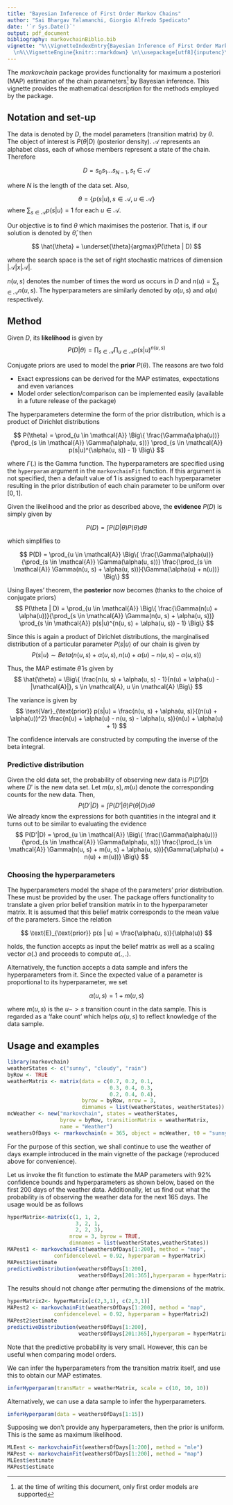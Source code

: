 ```yaml
---
title: "Bayesian Inference of First Order Markov Chains"
author: "Sai Bhargav Yalamanchi, Giorgio Alfredo Spedicato"
date: '`r Sys.Date()`'
output: pdf_document
bibliography: markovchainBiblio.bib
vignette: "%\\VignetteIndexEntry{Bayesian Inference of First Order Markov Chains}
  \n%\\VignetteEngine{knitr::rmarkdown} \n\\usepackage[utf8]{inputenc}\n"
---
```


The _markovchain_ package provides functionality for maximum a posteriori (MAP) estimation of the chain parameters^[at the time of writing this document, only first order models are supported] by Bayesian inference. This vignette provides the mathematical description for the methods employed by the package. 

## Notation and set-up

The data is denoted by $D$, the model parameters (transition matrix) by $\theta$. The object of interest is $P(\theta | D)$ (posterior density). $\mathcal{A}$ represents an alphabet class, each of whose members represent a state of the chain. Therefore

$$ D = s_0 s_1 ... s_{N-1}, s_t \in \mathcal{A} $$

where $N$ is the length of the data set. Also, 

$$ \theta = \{p(s|u), s \in \mathcal{A}, u \in \mathcal{A}  \} $$ 
where $\sum_{s \in \mathcal{A}} p(s|u) = 1$ for each $u \in \mathcal{A}$.

Our objective is to find $\theta$ which maximises the posterior. That is, if our solution is denoted by $\hat{\theta}$, then

$$ \hat{\theta} = \underset{\theta}{argmax}P(\theta | D) $$

where the search space is the set of right stochastic matrices of dimension $|\mathcal{A}|x|\mathcal{A}|$.

$n(u, s)$ denotes the number of times the word $us$ occurs in $D$ and $n(u)=\sum_{s \in \mathcal{A}}n(u, s)$. The hyperparameters are similarly denoted by $\alpha(u, s)$ and $\alpha(u)$ respectively.

## Method
Given $D$, its __likelihood__ is given by
$$ P(D|\theta) = \prod_{s \in \mathcal{A}} \prod_{u \in \mathcal{A}} p(s|u)^{n(u, s)}$$

Conjugate priors are used to model the __prior__ $P(\theta)$. The reasons are two fold 

* Exact expressions can be derived for the MAP estimates, expectations and even variances
* Model order selection/comparison can be implemented easily (available in a future release of the package)

The hyperparameters determine the form of the prior distribution, which is a product of Dirichlet distributions

$$ P(\theta) = \prod_{u \in \mathcal{A}} \Big\{ \frac{\Gamma(\alpha(u))}{\prod_{s \in \mathcal{A}} \Gamma(\alpha(u, s))} \prod_{s \in \mathcal{A}} p(s|u)^{\alpha(u, s)) - 1} \Big\} $$

where $\Gamma(.)$ is the Gamma function. The hyperparameters are specified using the `hyperparam` argument in the `markovchainFit` function. If this argument is not specified, then a default value of 1 is assigned to each hyperparameter resulting in the prior distribution of each chain parameter to be uniform over $[0,1]$.

Given the likelihood and the prior as described above, the __evidence__ $P(D)$ is simply given by

$$ P(D) = \int P(D|\theta) P(\theta) d\theta  $$ 

which simplifies to 

$$ P(D) = \prod_{u \in \mathcal{A}} \Big\{ \frac{\Gamma(\alpha(u))}{\prod_{s \in \mathcal{A}} \Gamma(\alpha(u, s))} \frac{\prod_{s \in \mathcal{A}} \Gamma(n(u, s) + \alpha(u, s))}{\Gamma(\alpha(u) + n(u))} \Big\} $$

Using Bayes' theorem, the __posterior__ now becomes (thanks to the choice of conjugate priors)
$$ P(\theta | D) = \prod_{u \in \mathcal{A}} \Big\{ \frac{\Gamma(n(u) + \alpha(u))}{\prod_{s \in \mathcal{A}} \Gamma(n(u, s) + \alpha(u, s))} \prod_{s \in \mathcal{A}} p(s|u)^{n(u, s) + \alpha(u, s)) - 1} \Big\} $$

Since this is again a product of Dirichlet distributions, the marginalised distribution of a particular parameter $P(s|u)$ of our chain is given by 
$$ P(s|u) \sim Beta(n(u, s) + \alpha(u, s), n(u) + \alpha(u) - n(u, s) - \alpha(u, s))$$

Thus, the MAP estimate $\hat{\theta}$ is given by
$$ \hat{\theta} = \Big\{ \frac{n(u, s) + \alpha(u, s) - 1}{n(u) + \alpha(u) - |\mathcal{A}|}, s \in \mathcal{A}, u \in \mathcal{A} \Big\}  $$

The variance is given by
$$ \text{Var}_{\text{prior}} p(s|u) = \frac{n(u, s) + \alpha(u, s)}{(n(u) + \alpha(u))^2} \frac{n(u) + \alpha(u) - n(u, s) - \alpha(u, s)}{n(u) + \alpha(u) + 1} $$

The confidence intervals are constructed by computing the inverse of the beta integral. 

### Predictive distribution
Given the old data set, the probability of observing new data is $P(D'|D)$ where $D'$ is the new data set. Let $m(u, s), m(u)$ denote the corresponding counts for the new data. Then, 
$$ P(D'|D) = \int P(D' | \theta) P(\theta | D) d\theta $$
We already know the expressions for both quantities in the integral and it turns out to be similar to evaluating the evidence
$$ P(D'|D) = \prod_{u \in \mathcal{A}} \Big\{ \frac{\Gamma(\alpha(u))}{\prod_{s \in \mathcal{A}} \Gamma(\alpha(u, s))} \frac{\prod_{s \in \mathcal{A}} \Gamma(n(u, s) + m(u, s) + \alpha(u, s))}{\Gamma(\alpha(u) + n(u) + m(u))} \Big\} $$

### Choosing the hyperparameters
The hyperparameters model the shape of the parameters' prior distribution. These must be provided by the user. The package offers functionality to translate a given prior belief transition matrix in to the hyperparameter matrix. It is assumed that this belief matrix corresponds to the mean value of the parameters. Since the relation 

$$ \text{E}_{\text{prior}} p(s | u) = \frac{\alpha(u, s)}{\alpha(u)} $$

holds, the function accepts as input the belief matrix as well as a scaling vector $\alpha(.)$ and proceeds to compute $\alpha(., .)$.

Alternatively, the function accepts a data sample and infers the hyperparameters from it. Since the expected value of a parameter is proportional to its hyperparameter, we set 

$$ \alpha(u, s) = 1 + m(u, s) $$

where $m(u, s)$ is the $u->s$ transition count in the data sample. This is regarded as a 'fake count' which helps $\alpha(u, s)$ to reflect knowledge of the data sample.

## Usage and examples
```r
library(markovchain)
weatherStates <- c("sunny", "cloudy", "rain")
byRow <- TRUE
weatherMatrix <- matrix(data = c(0.7, 0.2, 0.1, 
                                 0.3, 0.4, 0.3, 
                                 0.2, 0.4, 0.4), 
                        byrow = byRow, nrow = 3, 
                        dimnames = list(weatherStates, weatherStates))
mcWeather <- new("markovchain", states = weatherStates, 
                 byrow = byRow, transitionMatrix = weatherMatrix, 
                 name = "Weather")      
weathersOfDays <- rmarkovchain(n = 365, object = mcWeather, t0 = "sunny")
```
For the purpose of this section, we shall continue to use the weather of days example introduced in the main vignette of the package (reproduced above for convenience).

Let us invoke the fit function to estimate the MAP parameters with 92% confidence bounds and hyperparameters as shown below, based on the first 200 days of the weather data. Additionally, let us find out what the probability is of observing the weather data for the next 165 days. The usage would be as follows
```r
hyperMatrix<-matrix(c(1, 1, 2, 
                      3, 2, 1,
                      2, 2, 3), 
                    nrow = 3, byrow = TRUE,
                    dimnames = list(weatherStates,weatherStates))
MAPest1 <- markovchainFit(weathersOfDays[1:200], method = "map", 
               confidencelevel = 0.92, hyperparam = hyperMatrix)
MAPest1$estimate
predictiveDistribution(weathersOfDays[1:200], 
                       weathersOfDays[201:365],hyperparam = hyperMatrix)
```

The results should not change after permuting the dimensions of the matrix.

```r
hyperMatrix2<- hyperMatrix[c(2,3,1), c(2,3,1)]
MAPest2 <- markovchainFit(weathersOfDays[1:200], method = "map", 
               confidencelevel = 0.92, hyperparam = hyperMatrix2)
MAPest2$estimate
predictiveDistribution(weathersOfDays[1:200], 
                       weathersOfDays[201:365],hyperparam = hyperMatrix2)
```


Note that the predictive probability is very small. However, this can be useful when comparing model orders. 

We can infer the hyperparameters from the transition matrix itself, and use this to obtain our MAP estimates.

```r
inferHyperparam(transMatr = weatherMatrix, scale = c(10, 10, 10))
```

Alternatively, we can use a data sample to infer the hyperparameters.
```r
inferHyperparam(data = weathersOfDays[1:15])
```

Supposing we don't provide any hyperparameters, then the prior is uniform. This is the same as maximum likelihood. 
```r
MLEest <- markovchainFit(weathersOfDays[1:200], method = "mle")
MAPest <- markovchainFit(weathersOfDays[1:200], method = "map")
MLEest$estimate
MAPest$estimate
```
